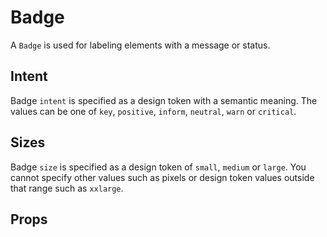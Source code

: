
<Meta component={Badge} title="Content/Badge" />

# Badge

A `Badge` is used for labeling elements with a message or status.

## Intent

Badge `intent` is specified as a design token with a semantic meaning. The values can be one of `key`, `positive`, `inform`, `neutral`, `warn` or `critical`.

<Editor code={storyIntent} />

## Sizes

Badge `size` is specified as a design token of `small`, `medium` or `large`. You cannot specify other values such as pixels or design token values outside that range such as `xxlarge`.

<Editor code={storySizes} />

## Props

<ArgsTable of={Badge} exclude={excludedProps} />
